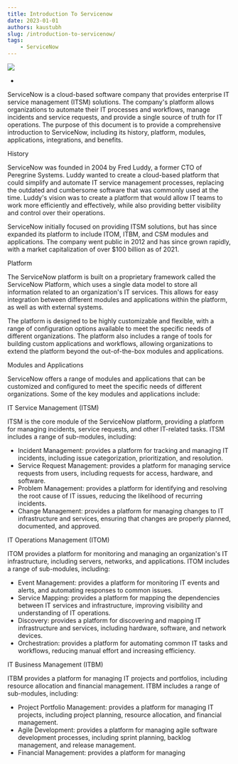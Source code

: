 ```yaml
---
title: Introduction To Servicenow
date: 2023-01-01 
authors: kaustubh
slug: /introduction-to-servicenow/
tags:
    - ServiceNow
---
```


<img src="/img/NOW_BIG.svg"/>

 -

ServiceNow is a cloud-based software company that provides enterprise IT service management (ITSM) solutions. The company's platform allows organizations to automate their IT processes and workflows, manage incidents and service requests, and provide a single source of truth for IT operations. The purpose of this document is to provide a comprehensive introduction to ServiceNow, including its history, platform, modules, applications, integrations, and benefits.

History

ServiceNow was founded in 2004 by Fred Luddy, a former CTO of Peregrine Systems. Luddy wanted to create a cloud-based platform that could simplify and automate IT service management processes, replacing the outdated and cumbersome software that was commonly used at the time. Luddy's vision was to create a platform that would allow IT teams to work more efficiently and effectively, while also providing better visibility and control over their operations.

ServiceNow initially focused on providing ITSM solutions, but has since expanded its platform to include ITOM, ITBM, and CSM modules and applications. The company went public in 2012 and has since grown rapidly, with a market capitalization of over $100 billion as of 2021.

Platform

The ServiceNow platform is built on a proprietary framework called the ServiceNow Platform, which uses a single data model to store all information related to an organization's IT services. This allows for easy integration between different modules and applications within the platform, as well as with external systems.

The platform is designed to be highly customizable and flexible, with a range of configuration options available to meet the specific needs of different organizations. The platform also includes a range of tools for building custom applications and workflows, allowing organizations to extend the platform beyond the out-of-the-box modules and applications.

Modules and Applications

ServiceNow offers a range of modules and applications that can be customized and configured to meet the specific needs of different organizations. Some of the key modules and applications include:

IT Service Management (ITSM)

ITSM is the core module of the ServiceNow platform, providing a platform for managing incidents, service requests, and other IT-related tasks. ITSM includes a range of sub-modules, including:

-   Incident Management: provides a platform for tracking and managing IT incidents, including issue categorization, prioritization, and resolution.
-   Service Request Management: provides a platform for managing service requests from users, including requests for access, hardware, and software.
-   Problem Management: provides a platform for identifying and resolving the root cause of IT issues, reducing the likelihood of recurring incidents.
-   Change Management: provides a platform for managing changes to IT infrastructure and services, ensuring that changes are properly planned, documented, and approved.

IT Operations Management (ITOM)

ITOM provides a platform for monitoring and managing an organization's IT infrastructure, including servers, networks, and applications. ITOM includes a range of sub-modules, including:

-   Event Management: provides a platform for monitoring IT events and alerts, and automating responses to common issues.
-   Service Mapping: provides a platform for mapping the dependencies between IT services and infrastructure, improving visibility and understanding of IT operations.
-   Discovery: provides a platform for discovering and mapping IT infrastructure and services, including hardware, software, and network devices.
-   Orchestration: provides a platform for automating common IT tasks and workflows, reducing manual effort and increasing efficiency.

IT Business Management (ITBM)

ITBM provides a platform for managing IT projects and portfolios, including resource allocation and financial management. ITBM includes a range of sub-modules, including:

-   Project Portfolio Management: provides a platform for managing IT projects, including project planning, resource allocation, and financial management.
-   Agile Development: provides a platform for managing agile software development processes, including sprint planning, backlog management, and release management.
-   Financial Management: provides a platform for managing